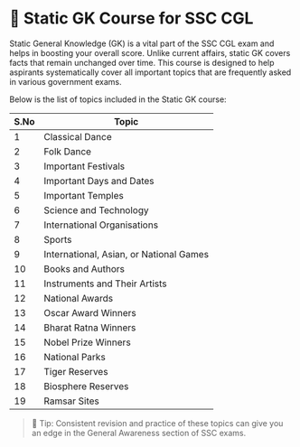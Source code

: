 # 🧠 Static GK Course for SSC CGL

Static General Knowledge (GK) is a vital part of the SSC CGL exam and helps in boosting your overall score. Unlike current affairs, static GK covers facts that remain unchanged over time. This course is designed to help aspirants systematically cover all important topics that are frequently asked in various government exams.

Below is the list of topics included in the Static GK course:

| S.No | Topic                                     |
|------|-------------------------------------------|
| 1    | Classical Dance                           |
| 2    | Folk Dance                                |
| 3    | Important Festivals                       |
| 4    | Important Days and Dates                  |
| 5    | Important Temples                         |
| 6    | Science and Technology                    |
| 7    | International Organisations               |
| 8    | Sports                                    |
| 9    | International, Asian, or National Games   |
| 10   | Books and Authors                         |
| 11   | Instruments and Their Artists             |
| 12   | National Awards                           |
| 13   | Oscar Award Winners                       |
| 14   | Bharat Ratna Winners                      |
| 15   | Nobel Prize Winners                       |
| 16   | National Parks                            |
| 17   | Tiger Reserves                            |
| 18   | Biosphere Reserves                        |
| 19   | Ramsar Sites                              |


> 📌 Tip: Consistent revision and practice of these topics can give you an edge in the General Awareness section of SSC exams.
